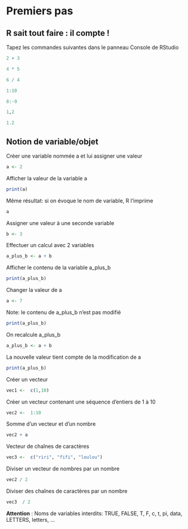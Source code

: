 # Premiers pas

## R sait tout faire : il compte !

Tapez les commandes suivantes dans le panneau Console de RStudio

```r
2 + 3
```

```r
4 * 5
```

```r
6 / 4
```

```r
1:10
```

```r
8:-9
```

```R
1,2
```

```r
1.2
```

## Notion de variable/objet

Créer une variable nommée a et lui assigner une valeur

```r
a <- 2
```

Afficher la valeur de la variable a

```r
print(a)
```

Même résultat: si on évoque le nom de variable, R l’imprime

```r
a
```

Assigner une valeur à une seconde variable

```r
b <- 3
```

Effectuer un calcul avec 2 variables

```r
a_plus_b <- a + b
```

Afficher le contenu de la variable a_plus_b

```r
print(a_plus_b)
```

Changer la valeur de a

```r
a <- 7 
```


Note: le contenu de a_plus_b n'est pas modifié

```r
print(a_plus_b) 
```

On recalcule a_plus_b

```r
a_plus_b <- a + b 
```

La nouvelle valeur tient compte de la modification de a

```r
print(a_plus_b)
```

Créer un vecteur

```r
vec1 <-  c(1,10)
```

Créer un vecteur contenant une séquence d’entiers de 1 à 10

```r
vec2 <-  1:10
```

Somme d’un vecteur et d’un nombre

```r
vec2 + a 
```

Vecteur de chaînes de caractères

```r
vec3 <-  c("riri", "fifi", "loulou")
```

Diviser un vecteur de nombres par un nombre

```r
vec2 / 2
```

Diviser des chaînes de caractères par un nombre

``` R
vec3  / 2	
```

**Attention** : Noms de variables interdits: TRUE, FALSE, T, F, c, t, pi, data, LETTERS, letters, ...




